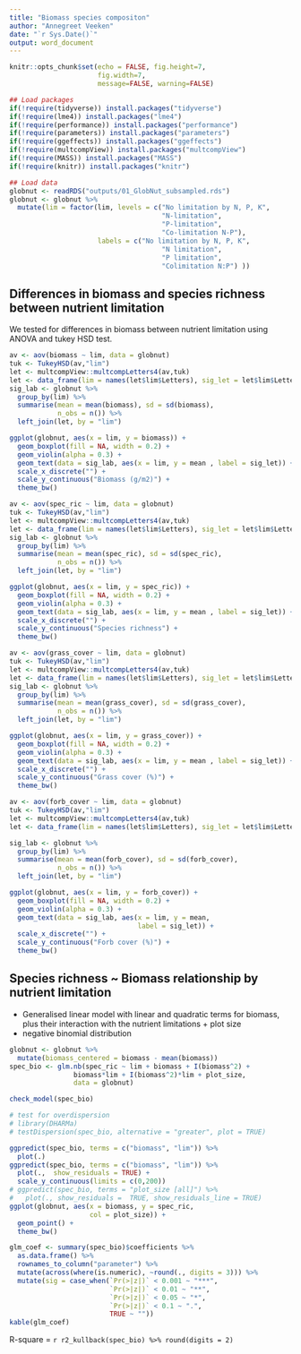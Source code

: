 ```yaml
---
title: "Biomass species compositon"
author: "Annegreet Veeken"
date: "`r Sys.Date()`"
output: word_document
---
```


```r
knitr::opts_chunk$set(echo = FALSE, fig.height=7,
                      fig.width=7,
                      message=FALSE, warning=FALSE)

## Load packages
if(!require(tidyverse)) install.packages("tidyverse")
if(!require(lme4)) install.packages("lme4")
if(!require(performance)) install.packages("performance")
if(!require(parameters)) install.packages("parameters")
if(!require(ggeffects)) install.packages("ggeffects")
if(!require(multcompView)) install.packages("multcompView")
if(!require(MASS)) install.packages("MASS")
if(!require(knitr)) install.packages("knitr")

## Load data
globnut <- readRDS("outputs/01_GlobNut_subsampled.rds")
globnut <- globnut %>%
  mutate(lim = factor(lim, levels = c("No limitation by N, P, K", 
                                      "N-limitation",
                                      "P-limitation",
                                      "Co-limitation N-P"),
                      labels = c("No limitation by N, P, K", 
                                      "N limitation",
                                      "P limitation",
                                      "Colimitation N:P") ))
```

## Differences in biomass and species richness between nutrient limitation

We tested for differences in biomass between nutrient limitation using ANOVA and tukey HSD test.

```r
av <- aov(biomass ~ lim, data = globnut)
tuk <- TukeyHSD(av,"lim")
let <- multcompView::multcompLetters4(av,tuk)
let <- data_frame(lim = names(let$lim$Letters), sig_let = let$lim$Letters)
sig_lab <- globnut %>% 
  group_by(lim) %>% 
  summarise(mean = mean(biomass), sd = sd(biomass),
            n_obs = n()) %>% 
  left_join(let, by = "lim")

ggplot(globnut, aes(x = lim, y = biomass)) +
  geom_boxplot(fill = NA, width = 0.2) +
  geom_violin(alpha = 0.3) +
  geom_text(data = sig_lab, aes(x = lim, y = mean , label = sig_let)) +
  scale_x_discrete("") +
  scale_y_continuous("Biomass (g/m2)") +
  theme_bw()

```

```r
av <- aov(spec_ric ~ lim, data = globnut)
tuk <- TukeyHSD(av,"lim")
let <- multcompView::multcompLetters4(av,tuk)
let <- data_frame(lim = names(let$lim$Letters), sig_let = let$lim$Letters)
sig_lab <- globnut %>% 
  group_by(lim) %>% 
  summarise(mean = mean(spec_ric), sd = sd(spec_ric),
            n_obs = n()) %>% 
  left_join(let, by = "lim")

ggplot(globnut, aes(x = lim, y = spec_ric)) +
  geom_boxplot(fill = NA, width = 0.2) +
  geom_violin(alpha = 0.3) +
  geom_text(data = sig_lab, aes(x = lim, y = mean , label = sig_let)) +
  scale_x_discrete("") +
  scale_y_continuous("Species richness") +
  theme_bw()
```

```r
av <- aov(grass_cover ~ lim, data = globnut)
tuk <- TukeyHSD(av,"lim")
let <- multcompView::multcompLetters4(av,tuk)
let <- data_frame(lim = names(let$lim$Letters), sig_let = let$lim$Letters)
sig_lab <- globnut %>% 
  group_by(lim) %>% 
  summarise(mean = mean(grass_cover), sd = sd(grass_cover),
            n_obs = n()) %>% 
  left_join(let, by = "lim")

ggplot(globnut, aes(x = lim, y = grass_cover)) +
  geom_boxplot(fill = NA, width = 0.2) +
  geom_violin(alpha = 0.3) +
  geom_text(data = sig_lab, aes(x = lim, y = mean , label = sig_let)) +
  scale_x_discrete("") +
  scale_y_continuous("Grass cover (%)") +
  theme_bw()
```

```r
av <- aov(forb_cover ~ lim, data = globnut)
tuk <- TukeyHSD(av,"lim")
let <- multcompView::multcompLetters4(av,tuk)
let <- data_frame(lim = names(let$lim$Letters), sig_let = let$lim$Letters)

sig_lab <- globnut %>% 
  group_by(lim) %>% 
  summarise(mean = mean(forb_cover), sd = sd(forb_cover),
            n_obs = n()) %>% 
  left_join(let, by = "lim")

ggplot(globnut, aes(x = lim, y = forb_cover)) +
  geom_boxplot(fill = NA, width = 0.2) +
  geom_violin(alpha = 0.3) +
  geom_text(data = sig_lab, aes(x = lim, y = mean, 
                                label = sig_let)) +
  scale_x_discrete("") +
  scale_y_continuous("Forb cover (%)") +
  theme_bw()
```
## Species richness \~ Biomass relationship by nutrient limitation

-   Generalised linear model with linear and quadratic terms for biomass, plus their interaction with the nutrient limitations + plot size
-   negative binomial distribution

```r
globnut <- globnut %>% 
  mutate(biomass_centered = biomass - mean(biomass))
spec_bio <- glm.nb(spec_ric ~ lim + biomass + I(biomass^2) +
                biomass*lim + I(biomass^2)*lim + plot_size, 
                data = globnut)

check_model(spec_bio)

# test for overdispersion
# library(DHARMa)
# testDispersion(spec_bio, alternative = "greater", plot = TRUE)
```

```r
ggpredict(spec_bio, terms = c("biomass", "lim")) %>% 
  plot(.)
ggpredict(spec_bio, terms = c("biomass", "lim")) %>% 
  plot(.,  show_residuals = TRUE) +
  scale_y_continuous(limits = c(0,200)) 
# ggpredict(spec_bio, terms = "plot_size [all]") %>% 
#   plot(., show_residuals =  TRUE, show_residuals_line = TRUE)
ggplot(globnut, aes(x = biomass, y = spec_ric, 
                    col = plot_size)) +
  geom_point() +
  theme_bw()

glm_coef <- summary(spec_bio)$coefficients %>% 
  as.data.frame() %>% 
  rownames_to_column("parameter") %>% 
  mutate(across(where(is.numeric), ~round(., digits = 3))) %>% 
  mutate(sig = case_when(`Pr(>|z|)` < 0.001 ~ "***",
                         `Pr(>|z|)` < 0.01 ~ "**",
                         `Pr(>|z|)` < 0.05 ~ "*",
                         `Pr(>|z|)` < 0.1 ~ ".",
                         TRUE ~ ""))
kable(glm_coef)

```

R-square = `r r2_kullback(spec_bio) %>% round(digits = 2)`
